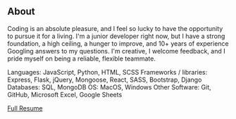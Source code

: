 ## About

Coding is an absolute pleasure, and I feel so lucky to have the opportunity to pursue it for a living. I'm a junior developer right now, but I have a strong foundation, a high ceiling, a hunger to improve, and 10+ years of experience Googling answers to my questions. I'm creative, I welcome feedback, and I pride myself on being a reliable, flexible teammate.

Languages: JavaScript, Python, HTML, SCSS
Frameworks / libraries: Express, Flask, jQuery, Mongoose, React, SASS, Bootstrap, Django
Databases: SQL, MongoDB
OS: MacOS, Windows
Other Software: Git, GitHub, Microsoft Excel, Google Sheets

[Full Resume](https://docs.google.com/document/d/18p7Az8N94h3-B4P1F5cMZa3hr3svYTSKOPCWm8Cq8M0/edit?usp=sharing)
